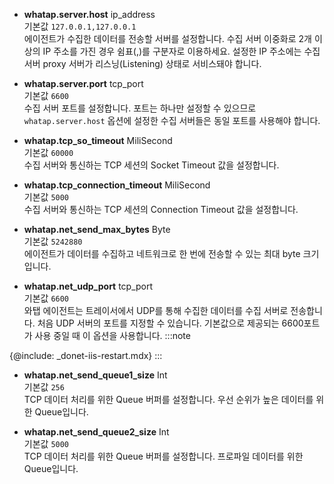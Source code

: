 * **whatap.server.host** <span class='type'>ip_address</span><br/>
기본값 `127.0.0.1,127.0.0.1`<br/>에이전트가 수집한 데이터를 전송할 서버를 설정합니다. 수집 서버 이중화로 2개 이상의 IP 주소를 가진 경우 쉼표(,)를 구분자로 이용하세요. 설정한 IP 주소에는 수집 서버 proxy 서버가 리스닝(Listening) 상태로 서비스돼야 합니다.

* **whatap.server.port** <span class='type'>tcp_port</span><br/>
기본값 `6600`<br/>수집 서버 포트를 설정합니다. 포트는 하나만 설정할 수 있으므로 `whatap.server.host` 옵션에 설정한 수집 서버들은 동일 포트를 사용해야 합니다.

* **whatap.tcp_so_timeout** <span class='type'>MiliSecond</span><br/>
기본값 `60000`<br/>수집 서버와 통신하는 TCP 세션의 Socket Timeout 값을 설정합니다.

* **whatap.tcp_connection_timeout** <span class='type'>MiliSecond</span><br/>
기본값 `5000`<br/>수집 서버와 통신하는 TCP 세션의 Connection Timeout 값을 설정합니다.

* **whatap.net_send_max_bytes** <span class='type'>Byte</span><br/>
기본값 `5242880`<br/>에이전트가 데이터를 수집하고 네트워크로 한 번에 전송할 수 있는 최대 byte 크기입니다.

* **whatap.net_udp_port** <span class='type'>tcp_port</span><br/>
    기본값 `6600`<br/>와탭 에이전트는 트레이서에서 UDP를 통해 수집한 데이터를 수집 서버로 전송합니다. 처음 UDP 서버의 포트를 지정할 수 있습니다. 기본값으로 제공되는 6600포트가 사용 중일 때 이 옵션을 사용합니다.
:::note
<!-- IIS를 다시 시작해야 적용할 수 있습니다. -->
{@include: _donet-iis-restart.mdx}
:::

* **whatap.net_send_queue1_size** <span class='type'>Int</span><br/>
기본값 `256`<br/>TCP 데이터 처리를 위한 Queue 버퍼를 설정합니다. 우선 순위가 높은 데이터를 위한 Queue입니다.

* **whatap.net_send_queue2_size** <span class='type'>Int</span><br/>
기본값 `5000`<br/>TCP 데이터 처리를 위한 Queue 버퍼를 설정합니다. 프로파일 데이터를 위한 Queue입니다.
